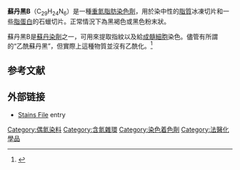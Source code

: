 {{chembox
| Verifiedfields = changed
| verifiedrevid = 470483133
| ImageFile=Sudan_Black_B.svg
| ImageSize=250px
| IUPACName=(2,2-dimethyl-1,3-dihydroperimidin-6-yl)-(4-phenylazo-1-naphthyl)diazene
| OtherNames=Sudan Black; Fat Black HB; Solvent Black 3; C.I. 26150
| Section1={{Chembox Identifiers
| ChemSpiderID_Ref = {{chemspidercite|correct|chemspider}}
| ChemSpiderID = 55272
| InChI = 1/C29H24N6/c1-29(2)30-26-14-8-13-22-25(17-18-27(31-29)28(22)26)35-34-24-16-15-23(20-11-6-7-12-21(20)24)33-32-19-9-4-3-5-10-19/h3-18,30-31H,1-2H3/b33-32+,35-34+
| InChIKey = YCUVUDODLRLVIC-VPHDGDOJBF
| StdInChI_Ref = {{stdinchicite|correct|chemspider}}
| StdInChI = 1S/C29H24N6/c1-29(2)30-26-14-8-13-22-25(17-18-27(31-29)28(22)26)35-34-24-16-15-23(20-11-6-7-12-21(20)24)33-32-19-9-4-3-5-10-19/h3-18,30-31H,1-2H3/b33-32+,35-34+
| StdInChIKey_Ref = {{stdinchicite|correct|chemspider}}
| StdInChIKey = YCUVUDODLRLVIC-VPHDGDOJSA-N
| CASNo_Ref = {{cascite|changed|??}}
| CASNo=4197-25-5
| PubChem=61336
| SMILES = N(=N/c5c1c(cccc1)c(/N=N/c4c2cccc3NC(Nc(c23)cc4)(C)C)cc5)\c6ccccc6
| MeSHName=Sudan+Black+B
}}
| Section2={{Chembox Properties
| Formula=C<sub>29</sub>H<sub>24</sub>N<sub>6</sub>
| MolarMass=456.54 g/mol
| Appearance=
| Density=
| MeltingPt=120–124 °C
| BoilingPt=
| Solubility=
}}
| Section3={{Chembox Hazards
| MainHazards=
| FlashPt=
| Autoignition=
}}
}}
'''蘇丹黑B'''（C<sub>29</sub>H<sub>24</sub>N<sub>6</sub>）是一種[[重氮|重氮]][[脂肪染色劑|脂肪染色劑]]，用於染中性的[[脂質|脂質]]冰凍切片和一些[[脂蛋白|脂蛋白]]的石蠟切片。正常情況下為黑褐色或黑色粉末狀。

蘇丹黑B是[[蘇丹染劑|蘇丹染劑]]之一，可用來提取指紋以及給[[成髓細胞|成髓細胞]]染色。儘管有所謂的“乙酰蘇丹黑”，但實際上這種物質並沒有乙酰化。<ref>{{cite web |url=http://www.springerlink.com/content/n0565147671271w6/ |title=Histochemistry. 1989;93(2):213-6. Evidence against the existence of acetylated Sudan Black B. Lauder RM, Beynon AD |publisher=Springerlink.com |date= |accessdate=2012-05-25 }}{{Dead link|date=2020年1月 |bot=InternetArchiveBot |fix-attempted=yes }}</ref>

== 参考文献 ==
{{reflist}}

== 外部链接 ==

* [https://web.archive.org/web/20131030005045/http://stainsfile.info/StainsFile/dyes/26150.htm Stains File] entry

{{生物染色劑}}

[[Category:偶氮染料|Category:偶氮染料]]
[[Category:含氮雜環|Category:含氮雜環]]
[[Category:染色着色劑|Category:染色着色劑]]
[[Category:法醫化學品|Category:法醫化學品]]